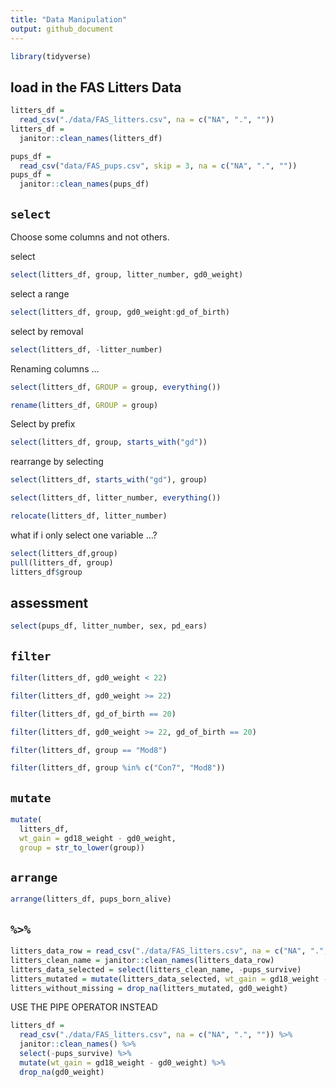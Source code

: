 ```yaml
---
title: "Data Manipulation"
output: github_document
---
```


```r
library(tidyverse)
```

## load in the FAS Litters Data

```r
litters_df = 
  read_csv("./data/FAS_litters.csv", na = c("NA", ".", ""))
litters_df = 
  janitor::clean_names(litters_df)

pups_df =
  read_csv("data/FAS_pups.csv", skip = 3, na = c("NA", ".", ""))
pups_df = 
  janitor::clean_names(pups_df)
```

## `select`

Choose some columns and not others.

select 
```r
select(litters_df, group, litter_number, gd0_weight)
```

select a range

```r
select(litters_df, group, gd0_weight:gd_of_birth)
```

select by removal

```r
select(litters_df, -litter_number)
```

Renaming columns ...

```r
select(litters_df, GROUP = group, everything())
```

```r
rename(litters_df, GROUP = group)
```

Select by prefix

```r
select(litters_df, group, starts_with("gd"))
```

rearrange by selecting

```r
select(litters_df, starts_with("gd"), group)
```

```r
select(litters_df, litter_number, everything())
```

```r
relocate(litters_df, litter_number)
```

what if i only select one variable ...?

```r
select(litters_df,group)
pull(litters_df, group)
litters_df$group
```

## assessment

```r
select(pups_df, litter_number, sex, pd_ears)
```

## `filter`

```r
filter(litters_df, gd0_weight < 22)
```

```r
filter(litters_df, gd0_weight >= 22)
```

```r
filter(litters_df, gd_of_birth == 20)
```

```r
filter(litters_df, gd0_weight >= 22, gd_of_birth == 20)
```

```r
filter(litters_df, group == "Mod8")
```

```r
filter(litters_df, group %in% c("Con7", "Mod8"))
```

## `mutate`

```r
mutate(
  litters_df, 
  wt_gain = gd18_weight - gd0_weight,
  group = str_to_lower(group))
```


## `arrange`

```r
arrange(litters_df, pups_born_alive)
```


## `%>%`

```r
litters_data_row = read_csv("./data/FAS_litters.csv", na = c("NA", ".", ""))
litters_clean_name = janitor::clean_names(litters_data_row)
litters_data_selected = select(litters_clean_name, -pups_survive)
litters_mutated = mutate(litters_data_selected, wt_gain = gd18_weight - gd0_weight)
litters_without_missing = drop_na(litters_mutated, gd0_weight)
```

USE THE PIPE OPERATOR INSTEAD

```r
litters_df = 
  read_csv("./data/FAS_litters.csv", na = c("NA", ".", "")) %>%
  janitor::clean_names() %>%
  select(-pups_survive) %>%
  mutate(wt_gain = gd18_weight - gd0_weight) %>%
  drop_na(gd0_weight)
```

